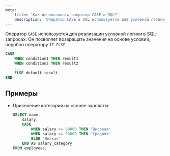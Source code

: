 ```yaml
---
meta:
    title: 'Как использовать оператор CASE в SQL?'
    description: 'Оператор CASE в SQL используется для условной логики в запросах. Узнайте, как применять CASE для присвоения значений на основе условий.'
---
```


Оператор `CASE` используется для реализации условной логики в SQL-запросах.
Он позволяет возвращать значения на основе условий, подобно оператору `IF-ELSE`.

```sql
CASE
    WHEN condition1 THEN result1
    WHEN condition2 THEN result2
    ...
    ELSE default_result
END
```

## Примеры

-   Присвоение категорий на основе зарплаты:
    ```sql
    SELECT name,
        salary,
        CASE
            WHEN salary >= 80000 THEN 'Высокая'
            WHEN salary >= 50000 THEN 'Средняя'
            ELSE 'Низкая'
        END AS salary_category
    FROM employees;
    ```

